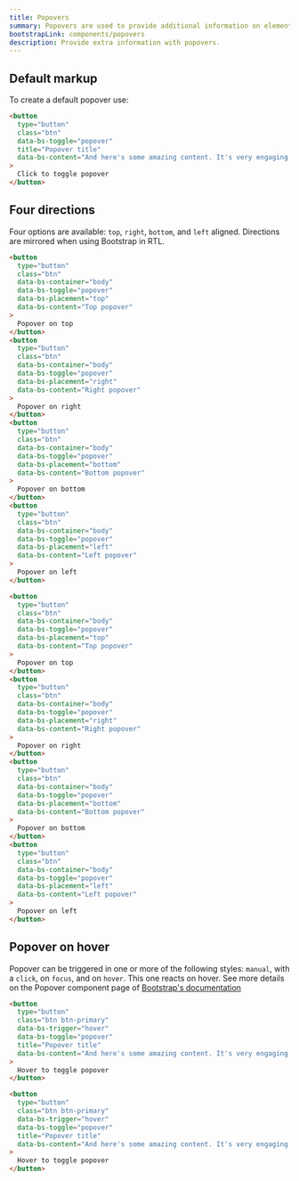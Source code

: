 ```yaml
---
title: Popovers
summary: Popovers are used to provide additional information on elements where a simple tooltip is not sufficient.
bootstrapLink: components/popovers
description: Provide extra information with popovers.
---
```


## Default markup

To create a default popover use:

```html example centered
<button
  type="button"
  class="btn"
  data-bs-toggle="popover"
  title="Popover title"
  data-bs-content="And here's some amazing content. It's very engaging. Right?"
>
  Click to toggle popover
</button>
```

## Four directions

Four options are available: `top`, `right`, `bottom`, and `left` aligned. Directions are mirrored when using Bootstrap in RTL.

```html example centered separated
<button
  type="button"
  class="btn"
  data-bs-container="body"
  data-bs-toggle="popover"
  data-bs-placement="top"
  data-bs-content="Top popover"
>
  Popover on top
</button>
<button
  type="button"
  class="btn"
  data-bs-container="body"
  data-bs-toggle="popover"
  data-bs-placement="right"
  data-bs-content="Right popover"
>
  Popover on right
</button>
<button
  type="button"
  class="btn"
  data-bs-container="body"
  data-bs-toggle="popover"
  data-bs-placement="bottom"
  data-bs-content="Bottom popover"
>
  Popover on bottom
</button>
<button
  type="button"
  class="btn"
  data-bs-container="body"
  data-bs-toggle="popover"
  data-bs-placement="left"
  data-bs-content="Left popover"
>
  Popover on left
</button>
```

```html
<button
  type="button"
  class="btn"
  data-bs-container="body"
  data-bs-toggle="popover"
  data-bs-placement="top"
  data-bs-content="Top popover"
>
  Popover on top
</button>
<button
  type="button"
  class="btn"
  data-bs-container="body"
  data-bs-toggle="popover"
  data-bs-placement="right"
  data-bs-content="Right popover"
>
  Popover on right
</button>
<button
  type="button"
  class="btn"
  data-bs-container="body"
  data-bs-toggle="popover"
  data-bs-placement="bottom"
  data-bs-content="Bottom popover"
>
  Popover on bottom
</button>
<button
  type="button"
  class="btn"
  data-bs-container="body"
  data-bs-toggle="popover"
  data-bs-placement="left"
  data-bs-content="Left popover"
>
  Popover on left
</button>
```

## Popover on hover

Popover can be triggered in one or more of the following styles: `manual`, with a `click`, on `focus`, and on `hover`. This one reacts on hover. See more details on the Popover component page of [Bootstrap's documentation](https://getbootstrap.com/docs)

```html example centered
<button
  type="button"
  class="btn btn-primary"
  data-bs-trigger="hover"
  data-bs-toggle="popover"
  title="Popover title"
  data-bs-content="And here's some amazing content. It's very engaging. Right?"
>
  Hover to toggle popover
</button>
```

```html
<button
  type="button"
  class="btn btn-primary"
  data-bs-trigger="hover"
  data-bs-toggle="popover"
  title="Popover title"
  data-bs-content="And here's some amazing content. It's very engaging. Right?"
>
  Hover to toggle popover
</button>
```
